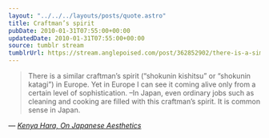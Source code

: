 ```yaml
---
layout: "../../../layouts/posts/quote.astro"
title: Craftman’s spirit
pubDate: 2010-01-31T07:55:00+00:00
updatedDate: 2010-01-31T07:55:00+00:00
source: tumblr stream
tumblrUrl: https://stream.anglepoised.com/post/362852902/there-is-a-similar-craftmans-spirit-shokunin
---
```


> There is a similar craftman’s spirit (“shokunin kishitsu” or “shokunin katagi”) in Europe. Yet in Europe I can see it coming alive only from a certain level of sophistication. –In Japan, even ordinary jobs such as cleaning and cooking are filled with this craftman’s spirit. It is common sense in Japan.

— <cite>[Kenya Hara, _On Japanese Aesthetics_](https://ia.net/topics/kenya-hara-on-japanese-aesthetics)</cite>

